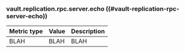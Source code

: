 ### vault.replication.rpc.server.echo ((#vault-replication-rpc-server-echo))

Metric type | Value | Description
----------- | ----- | -----------
BLAH     | BLAH    | BLAH
